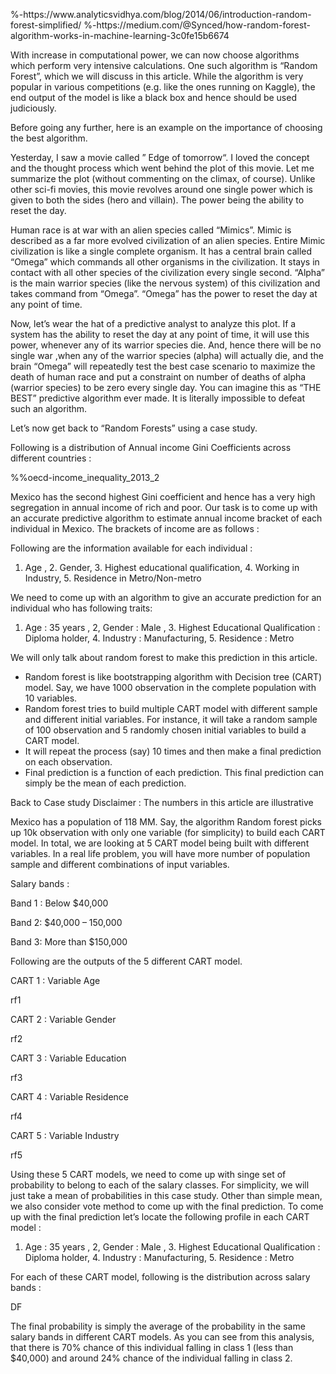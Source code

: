 
%-https://www.analyticsvidhya.com/blog/2014/06/introduction-random-forest-simplified/
%-https://medium.com/@Synced/how-random-forest-algorithm-works-in-machine-learning-3c0fe15b6674


\section*{Random Forest}
With increase in computational power, we can now choose algorithms which perform very intensive calculations. One such algorithm is “Random Forest”, which we will discuss in this article. While the algorithm is very popular in various competitions (e.g. like the ones running on Kaggle), the end output of the model is like a black box and hence should be used judiciously.

Before going any further, here is an example on the importance of choosing the best algorithm.



\subsection*{Importance of choosing the right algorithm}
Yesterday, I saw a movie called ” Edge of tomorrow“.  I loved the concept and the thought process which went behind the plot of this movie. Let me summarize the plot (without commenting on the climax, of course). Unlike other sci-fi movies, this movie revolves around one single power which is given to both the sides (hero and villain). The power being the ability to reset the day.

Human race is at war with an alien species called “Mimics”.  Mimic is described as a far more evolved civilization of an alien species. Entire Mimic civilization is like a single complete organism. It has a central brain called “Omega” which commands all other organisms in the civilization. It stays in contact with all other species of the civilization every single second. “Alpha” is the main warrior species (like the nervous system) of this civilization and takes command from “Omega”. “Omega” has the power to reset the day at any point of time.

Now, let’s wear the hat of a predictive analyst to analyze this plot. If a system has the ability to reset the day at any point of time, it will use this power, whenever any of its warrior species die. And, hence there will be no single war ,when any of the warrior species (alpha) will actually die, and the brain “Omega” will repeatedly test the best case scenario to maximize the death of human race and put a constraint on number of deaths of alpha (warrior species) to be zero every single day. You can imagine this as “THE BEST” predictive algorithm ever made. It is literally impossible to defeat such an algorithm.

Let’s now get back to “Random Forests” using a case study.


\subsection*{Case Study}
Following is a distribution of Annual income Gini Coefficients across different countries :

%%oecd-income_inequality_2013_2

Mexico has the second highest Gini coefficient and hence has a very high segregation in annual income of rich and poor. Our task is to come up with an accurate predictive algorithm to estimate annual income bracket of each individual in Mexico. The brackets of income are as follows :

\begin{enumerate}
*  Below \$40,000

*  \$40,000 – 150,000

*  More than \$150,000
\end{enumerate}


Following are the information available for each individual :

1. Age , 2. Gender,  3. Highest educational qualification, 4. Working in Industry, 5. Residence in Metro/Non-metro

We need to come up with an algorithm to give an accurate prediction for an individual who has following traits:

1. Age : 35 years , 2, Gender : Male , 3. Highest Educational Qualification : Diploma holder, 4. Industry : Manufacturing, 5. Residence : Metro

We will only talk about random forest to make this prediction in this article.




\subsection*{The Algorithm of Random Forest}


*  Random forest is like bootstrapping algorithm with Decision tree (CART) model. Say, we have 1000 observation in the complete population with 10 variables.
*   Random forest tries to build multiple CART model with different sample and different initial variables. For instance, it will take a random sample of 100 observation and 5 randomly chosen initial variables to build a CART model.
*  It will repeat the process (say) 10 times and then make a final prediction on each observation. 
*  Final prediction is a function of each prediction. This final prediction can simply be the mean of each prediction.
 




Back to Case  study
Disclaimer : The numbers in this article are illustrative

Mexico has a population of 118 MM. Say, the algorithm Random forest picks up 10k observation with only one variable (for simplicity) to build each CART model. In total, we are looking at 5 CART model being built with different variables. In a real life problem, you will have more number of population sample and different combinations of  input variables.

Salary bands :

Band 1 : Below \$40,000

Band 2: \$40,000 – 150,000

Band 3: More than \$150,000

Following are the outputs of the 5 different CART model.

CART 1 : Variable Age

rf1

CART 2 : Variable Gender

rf2

CART 3 : Variable Education

rf3

CART 4 : Variable Residence

rf4

CART 5 : Variable Industry

rf5

Using these 5 CART models, we need to come up with singe set of probability to belong to each of the salary classes. For simplicity, we will just take a mean of probabilities in this case study. Other than simple mean, we also consider vote method to come up with the final prediction. To come up with the final prediction let’s locate the following profile in each CART model :

1. Age : 35 years , 2, Gender : Male , 3. Highest Educational Qualification : Diploma holder, 4. Industry : Manufacturing, 5. Residence : Metro

For each of these CART model, following is the distribution across salary bands :

DF

The final probability is simply the average of the probability in the same salary bands in different CART models. As you can see from this analysis, that there is 70\% chance of this individual falling in class 1 (less than \$40,000) and around 24\% chance of the individual falling in class 2.

